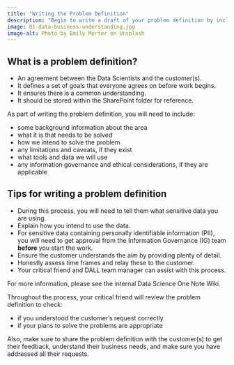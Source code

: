 ```yaml
---
title: "Writing the Problem Definition"
description: "Begin to write a draft of your problem definition by including a range of information about the problem."
image: 01-data-business-understanding.jpg
image-alt: Photo by Emily Morter on Unsplash
---
```


## What is a problem definition?

-	An agreement between the Data Scientists and the customer(s).
-	It defines a set of goals that everyone agrees on before work begins.
-	It ensures there is a common understanding.
-	It should be stored within the SharePoint folder for reference.

As part of writing the problem definition, you will need to include:

-	some background information about the area
-	what it is that needs to be solved
-	how we intend to solve the problem
-	any limitations and caveats, if they exist
-	what tools and data we will use
-	any information governance and ethical considerations, if they are applicable

## Tips for writing a problem definition

-	During this process, you will need to tell them what sensitive data you are using.
-	Explain how you intend to use the data.
-	For sensitive data containing personally identifiable information (PII), you will need to get approval from the Information Governance (IG) team **before** you start the work. 
-	Ensure the customer understands the aim by providing plenty of detail.
-	Honestly assess time frames and relay these to the customer.
-	Your critical friend and DALL team manager can assist with this process.


For more information, please see the internal Data Science One Note Wiki.

Throughout the process, your critical friend will review the problem definition to check:

-	if you understood the customer’s request correctly
-	if your plans to solve the problems are appropriate

Also, make sure to share the problem definition with the customer(s) to get their feedback, understand their business needs, and make sure you have addressed all their requests.

